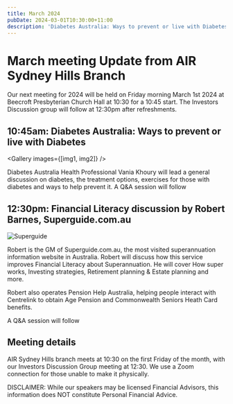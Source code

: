 ```yaml
---
title: March 2024
pubDate: 2024-03-01T10:30:00+11:00
description: 'Diabetes Australia: Ways to prevent or live with Diabetes; Financial Literacy discussion by Robert Barnes, Superguide.com.au'
---
```



# March meeting Update from AIR Sydney Hills Branch

Our next meeting for 2024 will be held on Friday morning March 1st 2024 at Beecroft Presbyterian Church Hall at 10:30 for a 10:45 start. The Investors Discussion group will follow at 12:30pm after refreshments.

## 10:45am: Diabetes Australia: Ways to prevent or live with Diabetes


<Gallery images={[img1, img2]} />

Diabetes Australia Health Professional Vania Khoury will lead a general discussion on diabetes, the treatment options, exercises for those with diabetes and ways to help prevent it. A Q&A session will follow

## 12:30pm: Financial Literacy discussion by Robert Barnes, Superguide.com.au

![Superguide](../../assets/images/2024-03-superguide.webp)

Robert is the GM of Superguide.com.au, the most visited superannuation information website in Australia. Robert will discuss how this service improves Financial Literacy about Superannuation. He will cover How super works, Investing strategies, Retirement planning & Estate planning and more.

Robert also operates Pension Help Australia, helping people interact with Centrelink to obtain Age Pension and Commonwealth Seniors Heath Card benefits.

A Q&A session will follow

## Meeting details

AIR Sydney Hills branch meets at 10:30 on the first Friday of the month, with our Investors Discussion Group meeting at 12:30. We use a Zoom connection for those unable to make it physically.

DISCLAIMER: While our speakers may be licensed Financial Advisors, this information does NOT constitute Personal Financial Advice.
